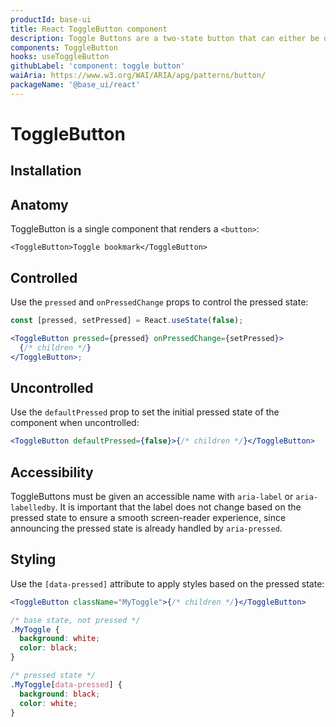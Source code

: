 ```yaml
---
productId: base-ui
title: React ToggleButton component
description: Toggle Buttons are a two-state button that can either be off (not pressed) or on (pressed).
components: ToggleButton
hooks: useToggleButton
githubLabel: 'component: toggle button'
waiAria: https://www.w3.org/WAI/ARIA/apg/patterns/button/
packageName: '@base_ui/react'
---
```


# ToggleButton

<Description />

<ComponentLinkHeader design={false} />

<Demo demo="ToggleButtonIntroduction" defaultCodeOpen="false" bg="gradient" />

## Installation

<InstallationInstructions componentName="ToggleButton" />

## Anatomy

ToggleButton is a single component that renders a `<button>`:

```tsx
<ToggleButton>Toggle bookmark</ToggleButton>
```

## Controlled

Use the `pressed` and `onPressedChange` props to control the pressed state:

```jsx
const [pressed, setPressed] = React.useState(false);

<ToggleButton pressed={pressed} onPressedChange={setPressed}>
  {/* children */}
</ToggleButton>;
```

## Uncontrolled

Use the `defaultPressed` prop to set the initial pressed state of the component when uncontrolled:

```jsx
<ToggleButton defaultPressed={false}>{/* children */}</ToggleButton>
```

## Accessibility

ToggleButtons must be given an accessible name with `aria-label` or `aria-labelledby`. It is important that the label does not change based on the pressed state to ensure a smooth screen-reader experience, since announcing the pressed state is already handled by `aria-pressed`.

## Styling

Use the `[data-pressed]` attribute to apply styles based on the pressed state:

```jsx
<ToggleButton className="MyToggle">{/* children */}</ToggleButton>
```

```css
/* base state, not pressed */
.MyToggle {
  background: white;
  color: black;
}

/* pressed state */
.MyToggle[data-pressed] {
  background: black;
  color: white;
}
```
